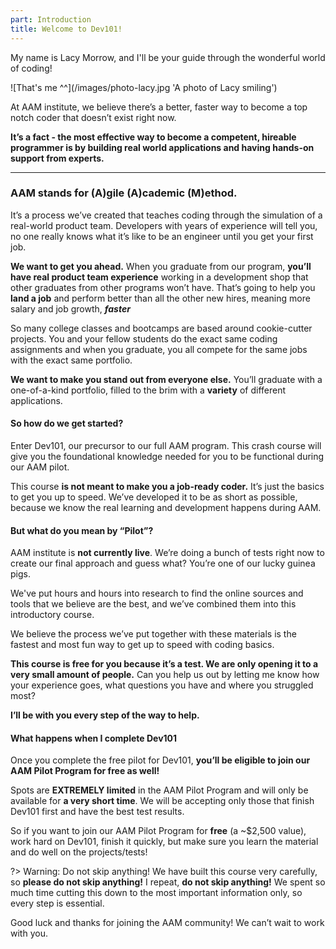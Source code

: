 ```yaml
---
part: Introduction
title: Welcome to Dev101!
---
```


My name is Lacy Morrow, and I'll be your guide through the wonderful world of
coding!

<div style={{ maxWidth: '480px', margin: '0 auto' }}>
  ![That's me ^^](/images/photo-lacy.jpg 'A photo of Lacy smiling')
</div>

At AAM institute, we believe there’s a better, faster way to become a top notch
coder that doesn’t exist right now.

**It’s a fact - the most effective way to become a competent, hireable
programmer is by building real world applications and having hands-on support
from experts.**

---

### **AAM stands for (A)gile (A)cademic (M)ethod.**

It’s a process we’ve created that teaches coding through the simulation of a
real-world product team. Developers with years of experience will tell you, no
one really knows what it’s like to be an engineer until you get your first job.

**We want to get you ahead.** When you graduate from our program, **you’ll have
real product team experience** working in a development shop that other
graduates from other programs won’t have. That’s going to help you **land a
job** and perform better than all the other new hires, meaning more salary and
job growth, _**faster**_

So many college classes and bootcamps are based around cookie-cutter projects.
You and your fellow students do the exact same coding assignments and when you
graduate, you all compete for the same jobs with the exact same portfolio.

**We want to make you stand out from everyone else.** You’ll graduate with a
one-of-a-kind portfolio, filled to the brim with a **variety** of different
applications.

#### So how do we get started?

Enter Dev101, our precursor to our full AAM program. This crash course will give
you the foundational knowledge needed for you to be functional during our AAM
pilot.

This course **is not meant to make you a job-ready coder.** It’s just the basics
to get you up to speed. We’ve developed it to be as short as possible, because
we know the real learning and development happens during AAM.

#### But what do you mean by “Pilot”?

AAM institute is **not currently live**. We’re doing a bunch of tests right now
to create our final approach and guess what? You’re one of our lucky guinea
pigs.

We've put hours and hours into research to find the online sources and tools
that we believe are the best, and we’ve combined them into this introductory
course.

We believe the process we’ve put together with these materials is the fastest
and most fun way to get up to speed with coding basics.

**This course is free for you because it’s a test. We are only opening it to a
very small amount of people.** Can you help us out by letting me know how your
experience goes, what questions you have and where you struggled most?

**I’ll be with you every step of the way to help.**

#### What happens when I complete Dev101

Once you complete the free pilot for Dev101, **you’ll be eligible to join our
AAM Pilot Program for free as well!**

Spots are **EXTREMELY limited** in the AAM Pilot Program and will only be
available for **a very short time**. We will be accepting only those that finish
Dev101 first and have the best test results.

So if you want to join our AAM Pilot Program for **free** (a \~$2,500 value),
work hard on Dev101, finish it quickly, but make sure you learn the material and
do well on the projects/tests!

?> Warning: Do not skip anything! We have built this course very carefully, so
**please do not skip anything!** I repeat, **do not skip anything!** We spent so
much time cutting this down to the most important information only, so every
step is essential.

Good luck and thanks for joining the AAM community! We can’t wait to work with
you.
